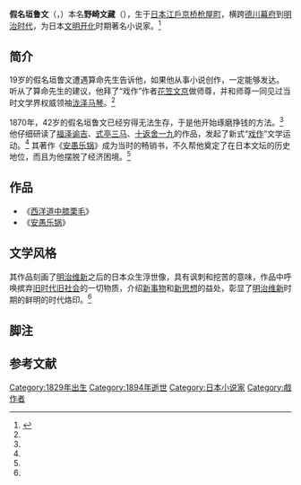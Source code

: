 {{Infobox writer <!-- see Template:Infobox writer -->
| name         = 假名垣鲁文
| image        = Kanagaki Robun.jpg
| imagesize    = 
| caption      =假名垣鲁文
| pseudonym<!-- 筆名 --> = 
| birthname    = 野崎文藏
| birthdate    = 1829年
| birthplace   = [[日本|日本]][[江戶|江戶]][[京桥_(東京都)|京桥]][[枪屋町|枪屋町]]
| deathdate    = {{Death year and age|1894|1829}}
| deathplace   = {{EOJ}}
| occupation<!-- 職業 -->   = [[小说家|小说家]]
| nationality  ={{EOJ}}
| period<!-- 創作時期 -->   = 19世纪
| genre<!-- 體裁 -->        = [[小说|小说]]、[[戏作|戏作]]
| subject<!-- 主題 -->        = [[社会生活|社会生活]]
| movement<!-- 文學運動 -->   = 新式“戏作”
| notableworks<!-- 代表作 --> = 《[[西洋道中膝栗毛|西洋道中膝栗毛]]》、《安愚乐锅》
| spouse<!-- 配偶 -->       = 
| partner<!-- 伴侶 -->      = 
| children                  = 
| relatives                 = 师尊：[[花笠文京|花笠文京]]
| influences<!-- 受影響於 --> = [[福泽谕吉|福泽谕吉]]<br />[[式亭三马|式亭三马]]<br />[[十返舍一九|十返舍一九]]
| influenced<!-- 影響了 -->   = 
| awards<!-- 獎項 -->       = 
| signature<!-- 簽名 -->    =  
}}
'''假名垣鲁文'''（{{jpn|j=仮名垣 魯文|hg=かながき ろぶん|rm=Kanagaki Robun}}，{{bd|1829年||1894年||J假}}）本名'''野崎文藏'''（{{lang|ja|野崎 文蔵}}），生于[[日本|日本]][[江戶|江戶]][[京桥_(東京都)|京桥]][[枪屋町|枪屋町]]，横跨[[德川幕府|德川幕府]]到[[明治时代|明治时代]]，为日本[[文明开化|文明开化]]时期著名小说家。<ref name="sxm " >{{cite web |url=http://www.jnocnews.jp/news/show.aspx?id=28287 |title=开化期的作家——假名垣鲁文 |accessdate=2009年 |work= |publisher=日本新华侨报网 |language=zh-hans |archive-date=2019-06-05 |archive-url=https://web.archive.org/web/20190605130654/http://www.jnocnews.jp/news/show.aspx?id=28287 |dead-url=no }}</ref>

== 简介 ==
19岁的假名垣鲁文遭遇算命先生告诉他，如果他从事小说创作，一定能够发达。听从了算命先生的建议，他拜了“戏作”作者[[花笠文京|花笠文京]]做师尊，并和师尊一同见过当时文学界权威领袖[[泷泽马琴|泷泽马琴]]。<ref name="sxm " />

1870年，42岁的假名垣鲁文已经穷得无法生存，于是他开始琢磨挣钱的方法。<ref name="sxm " /> 他仔细研读了[[福泽谕吉|福泽谕吉]]、[[式亭三马|式亭三马]]、[[十返舍一九|十返舍一九]]的作品，发起了新式“[[戏作|戏作]]”文学运动。<ref name="sxm " /> 其著作《[[安愚乐锅|安愚乐锅]]》成为当时的畅销书，不久帮他奠定了在日本文坛的历史地位，而且为他摆脱了经济困境。<ref name="sxm " />

== 作品 ==
*《[[西洋道中膝栗毛|西洋道中膝栗毛]]》
*《[[安愚乐锅|安愚乐锅]]》{{noteTag|1=《安愚乐锅》又名做：《奴论建》，[[荷兰语|荷兰语]]“醉酒之态”的意思。“安愚乐”在[[日文|日文]]中是盘腿而坐的意思，“安愚乐锅”则是盘腿坐着吃火锅的意思。<ref name="sxm " />  }} 

== 文学风格 ==
其作品刻画了[[明治维新|明治维新]]之后的日本众生浮世像，具有讽刺和挖苦的意味，作品中呼唤摈弃[[旧时代|旧时代]][[旧社会|旧社会]]的一切物质，介绍[[新事物|新事物]]和[[新思想|新思想]]的益处，彰显了[[明治维新|明治维新]]时期的鲜明的时代烙印。<ref name="sxm " />

==脚注==
<div class="references-small">
{{NoteFoot}}
</div>

==参考文献==
<div class="references-small">
<references></references>
</div>

[[Category:1829年出生|Category:1829年出生]]
[[Category:1894年逝世|Category:1894年逝世]]
[[Category:日本小说家|Category:日本小说家]]
[[Category:戲作者|Category:戲作者]]